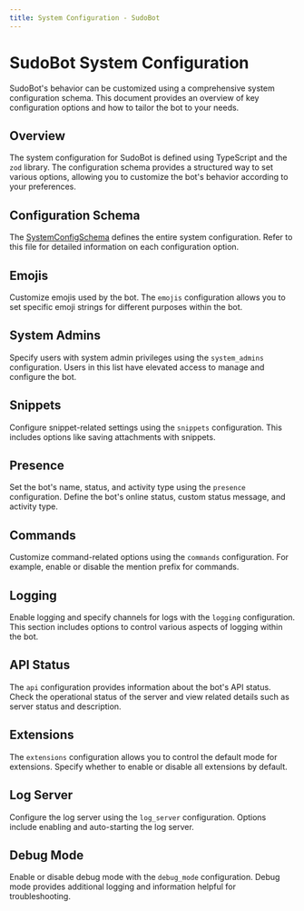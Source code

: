 ```yaml
---
title: System Configuration - SudoBot
---
```


# SudoBot System Configuration

SudoBot's behavior can be customized using a comprehensive system configuration schema. This document provides an overview of key configuration options and how to tailor the bot to your needs.

## Overview

The system configuration for SudoBot is defined using TypeScript and the `zod` library. The configuration schema provides a structured way to set various options, allowing you to customize the bot's behavior according to your preferences.

## Configuration Schema

The [SystemConfigSchema](https://github.com/onesoft-sudo/sudobot/blob/main/src/types/SystemConfigSchema.ts) defines the entire system configuration. Refer to this file for detailed information on each configuration option.

## Emojis

Customize emojis used by the bot. The `emojis` configuration allows you to set specific emoji strings for different purposes within the bot.

## System Admins

Specify users with system admin privileges using the `system_admins` configuration. Users in this list have elevated access to manage and configure the bot.

## Snippets

Configure snippet-related settings using the `snippets` configuration. This includes options like saving attachments with snippets.

## Presence

Set the bot's name, status, and activity type using the `presence` configuration. Define the bot's online status, custom status message, and activity type.

## Commands

Customize command-related options using the `commands` configuration. For example, enable or disable the mention prefix for commands.

## Logging

Enable logging and specify channels for logs with the `logging` configuration. This section includes options to control various aspects of logging within the bot.

## API Status

The `api` configuration provides information about the bot's API status. Check the operational status of the server and view related details such as server status and description.

## Extensions

The `extensions` configuration allows you to control the default mode for extensions. Specify whether to enable or disable all extensions by default.

## Log Server

Configure the log server using the `log_server` configuration. Options include enabling and auto-starting the log server.

## Debug Mode

Enable or disable debug mode with the `debug_mode` configuration. Debug mode provides additional logging and information helpful for troubleshooting.
